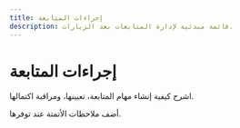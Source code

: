 ```yaml
---
title: إجراءات المتابعة
description: قائمة مبدئية لإدارة المتابعات بعد الزيارات.
---
```


# إجراءات المتابعة

اشرح كيفية إنشاء مهام المتابعة، تعيينها، ومراقبة اكتمالها.

أضف ملاحظات الأتمتة عند توفرها.
